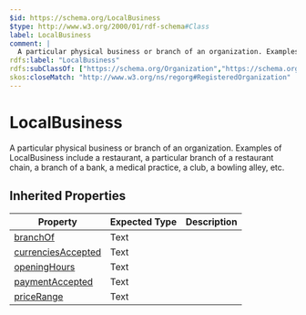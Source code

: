 ```yaml
---
$id: https://schema.org/LocalBusiness
$type: http://www.w3.org/2000/01/rdf-schema#Class
label: LocalBusiness
comment: |
  A particular physical business or branch of an organization. Examples of LocalBusiness include a restaurant, a particular branch of a restaurant chain, a branch of a bank, a medical practice, a club, a bowling alley, etc.
rdfs:label: "LocalBusiness"
rdfs:subClassOf: ["https://schema.org/Organization","https://schema.org/Place"]
skos:closeMatch: "http://www.w3.org/ns/regorg#RegisteredOrganization"
---
```


# LocalBusiness

A particular physical business or branch of an organization. Examples of LocalBusiness include a restaurant, a particular branch of a restaurant chain, a branch of a bank, a medical practice, a club, a bowling alley, etc.

## Inherited Properties

| Property | Expected Type | Description |
| --- | --- | --- |
| [branchOf](https://schema.org/branchOf) | Text |  |
| [currenciesAccepted](https://schema.org/currenciesAccepted) | Text |  |
| [openingHours](https://schema.org/openingHours) | Text |  |
| [paymentAccepted](https://schema.org/paymentAccepted) | Text |  |
| [priceRange](https://schema.org/priceRange) | Text |  |
